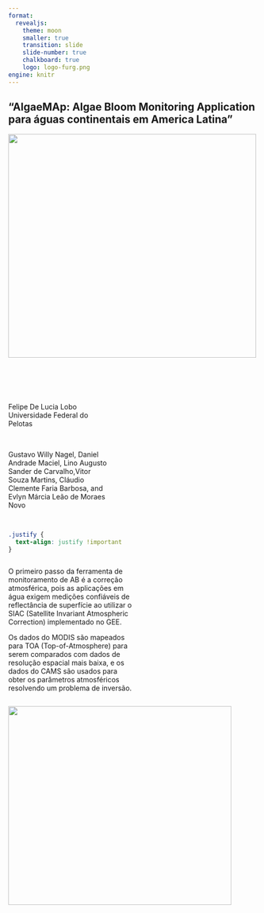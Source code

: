 ```yaml
---
format: 
  revealjs: 
    theme: moon
    smaller: true
    transition: slide
    slide-number: true
    chalkboard: true
    logo: logo-furg.png
engine: knitr
---
```


## "AlgaeMAp: Algae Bloom Monitoring Application para águas continentais em America Latina" 


![](spalgae.png){.absolute top=210 right=0 width="500" height="450"}

::: {.column width="40%"}

<br>  

<br>  

Felipe De Lucia Lobo
Universidade Federal do Pelotas

<br>

Gustavo Willy Nagel, Daniel Andrade Maciel, Lino Augusto Sander de Carvalho,Vitor Souza Martins, Cláudio Clemente Faria Barbosa, and Evlyn Márcia Leão de Moraes Novo


:::

## 

```css
.justify {
  text-align: justify !important
}
```

::: justify

::: {.column width="50%"}

O primeiro passo da ferramenta de monitoramento de AB é a correção atmosférica, pois as aplicações em água exigem medições confiáveis de reflectância de superfície ao utilizar o SIAC (Satellite Invariant Atmospheric Correction) implementado no GEE. 

Os dados do MODIS são mapeados para TOA (Top-of-Atmosphere) para serem comparados com dados de resolução espacial mais baixa, e os dados do CAMS são usados para obter os parâmetros atmosféricos resolvendo um problema de inversão.

:::
:::

::: {.fragment}
![](f2.png){.absolute top=50 right=50 width="450" height="400"}
:::
